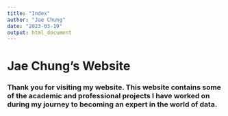 ```yaml
---
title: "Index"
author: "Jae Chung"
date: "2023-03-19"
output: html_document
---
```


# Jae Chung's Website
### Thank you for visiting my website. This website contains some of the academic and professional projects I have worked on during my journey to becoming an expert in the world of data.
